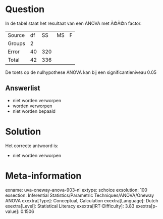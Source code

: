 Question
========

In de tabel staat het resultaat van een ANOVA met Ã©Ã©n factor.

  -------- ---- ----- ---- ---
  Source   df   SS    MS   F
  Groups   2                
  Error    40   320         
  Total    42   336         
  -------- ---- ----- ---- ---

De toets op de nulhypothese ANOVA kan bij een significantieniveau 0.05


Answerlist
----------

* niet worden verworpen
* worden verworpen
* niet worden bepaald

Solution
========

Het correcte antwoord is: 

* niet worden verworpen

Meta-information
================
exname: uva-oneway-anova-903-nl
extype: schoice
exsolution: 100
exsection: Inferential Statistics/Parametric Techniques/ANOVA/Oneway ANOVA
exextra[Type]: Conceptual, Calculation
exextra[Language]: Dutch
exextra[Level]: Statistical Literacy
exextra[IRT-Difficulty]: 3.83
exextra[p-value]: 0.1506
